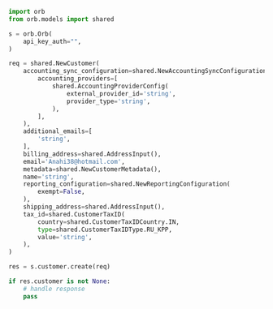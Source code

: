 ```python CreateCustomer.py
import orb
from orb.models import shared

s = orb.Orb(
    api_key_auth="",
)

req = shared.NewCustomer(
    accounting_sync_configuration=shared.NewAccountingSyncConfiguration(
        accounting_providers=[
            shared.AccountingProviderConfig(
                external_provider_id='string',
                provider_type='string',
            ),
        ],
    ),
    additional_emails=[
        'string',
    ],
    billing_address=shared.AddressInput(),
    email='Anahi38@hotmail.com',
    metadata=shared.NewCustomerMetadata(),
    name='string',
    reporting_configuration=shared.NewReportingConfiguration(
        exempt=False,
    ),
    shipping_address=shared.AddressInput(),
    tax_id=shared.CustomerTaxID(
        country=shared.CustomerTaxIDCountry.IN,
        type=shared.CustomerTaxIDType.RU_KPP,
        value='string',
    ),
)

res = s.customer.create(req)

if res.customer is not None:
    # handle response
    pass
```
